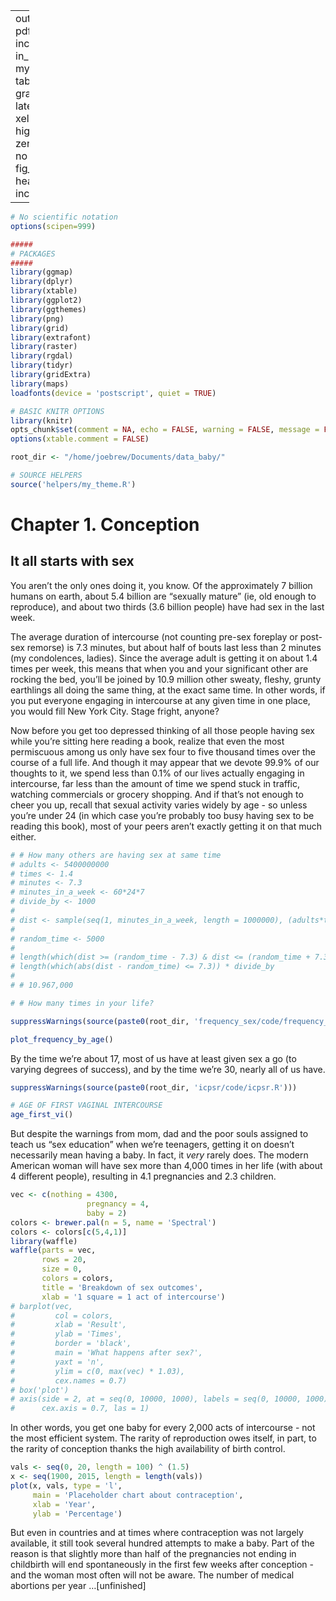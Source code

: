 
---
output:
  pdf_document:
    includes:
      in_header: mystyle.sty
tables: yes
graphics: yes
latex_engine: xelatex
highlight: zenburn
toc: no
fig_width: 4
fig_height: 2.6
header-includes:
     - \usepackage{longtable}

---

```r
# No scientific notation
options(scipen=999)

#####
# PACKAGES
#####
library(ggmap)
library(dplyr)
library(xtable)
library(ggplot2)
library(ggthemes)
library(png)
library(grid)
library(extrafont)
library(raster)
library(rgdal)
library(tidyr)
library(gridExtra)
library(maps)
loadfonts(device = 'postscript', quiet = TRUE)

# BASIC KNITR OPTIONS
library(knitr)
opts_chunk$set(comment = NA, echo = FALSE, warning = FALSE, message = FALSE)
options(xtable.comment = FALSE)
```

```r
root_dir <- "/home/joebrew/Documents/data_baby/"
```

```r
# SOURCE HELPERS
source('helpers/my_theme.R')
```

# Chapter 1. Conception  

## It all starts with sex  

You aren’t the only ones doing it, you know.  Of the approximately 7 billion humans on earth, about 5.4 billion are "sexually mature" (ie, old enough to reproduce), and about two thirds (3.6 billion people) have had sex in the last week.  

The average duration of intercourse (not counting pre-sex foreplay or post-sex remorse) is 7.3 minutes, but about half of bouts last less than 2 minutes (my condolences, ladies).  Since the average adult is getting it on about 1.4 times per week, this means that when you and your significant other are rocking the bed, you’ll be joined by 10.9 million other sweaty, fleshy, grunty earthlings all doing the same thing, at the exact same time.  In other words, if you put everyone engaging in intercourse at any given time in one place, you would fill New York City.  Stage fright, anyone?

Now before you get too depressed thinking of all those people having sex while you're sitting here reading a book, realize that even the most permiscuous among us only have sex four to five thousand times over the course of a full life.  And though it may appear that we devote 99.9% of our thoughts to it, we spend less than 0.1% of our lives actually engaging in intercourse, far less than the amount of time we spend stuck in traffic, watching commercials or grocery shopping.  And if that's not enough to cheer you up, recall that sexual activity varies widely by age - so unless you're under 24 (in which case you're probably too busy having sex to be reading this book), most of your peers aren't exactly getting it on that much either. 


```r
# # How many others are having sex at same time
# adults <- 5400000000
# times <- 1.4
# minutes <- 7.3
# minutes_in_a_week <- 60*24*7
# divide_by <- 1000
# 
# dist <- sample(seq(1, minutes_in_a_week, length = 1000000), (adults*times/divide_by), replace = TRUE)
# 
# random_time <- 5000
# 
# length(which(dist >= (random_time - 7.3) & dist <= (random_time + 7.3))) * divide_by
# length(which(abs(dist - random_time) <= 7.3)) * divide_by
# 
# # 10.967,000

# # How many times in your life?


```

```r
suppressWarnings(source(paste0(root_dir, 'frequency_sex/code/frequency_sex.R')))
```

```r
plot_frequency_by_age()
```


By the time we're about 17, most of us have at least given sex a go (to varying degrees of success), and by the time we're 30, nearly all of us have.  

```r
suppressWarnings(source(paste0(root_dir, 'icpsr/code/icpsr.R')))
```

```r
# AGE OF FIRST VAGINAL INTERCOURSE
age_first_vi()
```

But despite the warnings from mom, dad and the poor souls assigned to teach us "sex education" when we're teenagers, getting it on doesn’t necessarily mean having a baby.  In fact, it _very_ rarely does.  The modern American woman will have sex more than 4,000 times in her life (with about 4 different people), resulting in 4.1 pregnancies and 2.3 children.  

```r
vec <- c(nothing = 4300,
                 pregnancy = 4,
                 baby = 2)
colors <- brewer.pal(n = 5, name = 'Spectral')
colors <- colors[c(5,4,1)]
library(waffle)
waffle(parts = vec,
       rows = 20, 
       size = 0,
       colors = colors,
       title = 'Breakdown of sex outcomes',
       xlab = '1 square = 1 act of intercourse')
# barplot(vec,
#         col = colors,
#         xlab = 'Result',
#         ylab = 'Times',
#         border = 'black',
#         main = 'What happens after sex?',
#         yaxt = 'n',
#         ylim = c(0, max(vec) * 1.03),
#         cex.names = 0.7)
# box('plot')
# axis(side = 2, at = seq(0, 10000, 1000), labels = seq(0, 10000, 1000),
#      cex.axis = 0.7, las = 1)
```

In other words, you get one baby for every 2,000 acts of intercourse - not the most efficient system.  The rarity of reproduction owes itself, in part, to the rarity of conception thanks the high availability of birth control.  

```r
vals <- seq(0, 20, length = 100) ^ (1.5)
x <- seq(1900, 2015, length = length(vals))
plot(x, vals, type = 'l', 
     main = 'Placeholder chart about contraception',
     xlab = 'Year',
     ylab = 'Percentage')
```

But even in countries and at times where contraception was not largely available, it still took several hundred attempts to make a baby.  Part of the reason is that slightly more than half of the pregnancies not ending in childbirth will end spontaneously in the first few weeks after conception - and the woman most often will not be aware.  The number of medical abortions per year ...[unfinished]





